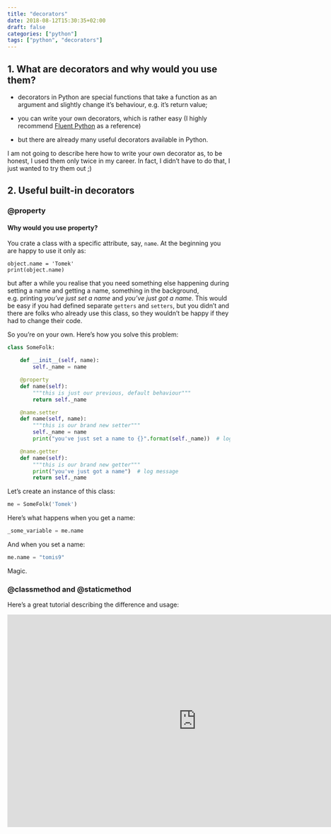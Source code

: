 ```yaml
---
title: "decorators"
date: 2018-08-12T15:30:35+02:00
draft: false
categories: ["python"]
tags: ["python", "decorators"]
---
```


## 1. What are decorators and why would you use them?

* decorators in Python are special functions that take a function as an argument and slightly change it's behaviour, e.g. it's return value;

* you can write your own decorators, which is rather easy (I highly recommend [Fluent Python](http://shop.oreilly.com/product/0636920032519.do) as a reference)

* but there are already many useful decorators available in Python.

I am not going to describe here how to write your own decorator as, to be honest, I used them only twice in my career. In fact, I didn't have to do that, I just wanted to try them out ;)

## 2. Useful built-in decorators

### @property

#### Why would you use property?

You crate a class with a specific attribute, say, `name`. At the beginning you are happy to use it only as:
```
object.name = 'Tomek'
print(object.name)
```

but after a while you realise that you need something else happening during setting a name and getting a name, something in the background, e.g. printing *you've just set a name* and *you've just got a name*. This would be easy if you had defined separate `getters` and `setters`, but you didn't and there are folks who already use this class, so they wouldn't be happy if they had to change their code. 

So you're on your own. Here's how you solve this problem:

```python
class SomeFolk:

    def __init__(self, name):
        self._name = name

    @property
    def name(self):
        """this is just our previous, default behaviour"""
        return self._name

    @name.setter
    def name(self, name):
        """this is our brand new setter"""
        self._name = name
        print("you've just set a name to {}".format(self._name))  # log message

    @name.getter
    def name(self):
        """this is our brand new getter"""
        print("you've just got a name")  # log message
        return self._name
```

Let's create an instance of this class:
```python
me = SomeFolk('Tomek')
```

Here's what happens when you get a name:
```python
_some_variable = me.name
```

And when you set a name:
```python
me.name = "tomis9"
```

Magic.

### @classmethod and @staticmethod

Here's a great tutorial describing the difference and usage:

<iframe width="853" height="480" src="https://www.youtube.com/embed/rq8cL2XMM5M" frameborder="0" allow="accelerometer; autoplay; encrypted-media; gyroscope; picture-in-picture" allowfullscreen></iframe>
